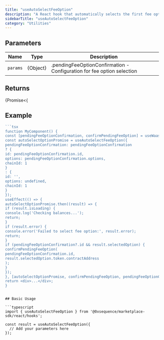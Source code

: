 ```yaml
---
title: "useAutoSelectFeeOption"
description: "A React hook that automatically selects the first fee option for which the user has sufficient balance."
sidebarTitle: "useAutoSelectFeeOption"
category: "Utilities"
---
```


## Parameters

| Name | Type | Description |
|------|------|-------------|
| `params` | {Object} | .pendingFeeOptionConfirmation - Configuration for fee option selection |

## Returns

{Promise<{

## Example

```typescript
```tsx
function MyComponent() {
const [pendingFeeOptionConfirmation, confirmPendingFeeOption] = useWaasFeeOptions();
const autoSelectOptionPromise = useAutoSelectFeeOption({
pendingFeeOptionConfirmation: pendingFeeOptionConfirmation
? {
id: pendingFeeOptionConfirmation.id,
options: pendingFeeOptionConfirmation.options,
chainId: 1
}
: {
id: '',
options: undefined,
chainId: 1
}
});
useEffect(() => {
autoSelectOptionPromise.then((result) => {
if (result.isLoading) {
console.log('Checking balances...');
return;
}
if (result.error) {
console.error('Failed to select fee option:', result.error);
return;
}
if (pendingFeeOptionConfirmation?.id && result.selectedOption) {
confirmPendingFeeOption(
pendingFeeOptionConfirmation.id,
result.selectedOption.token.contractAddress
);
}
});
}, [autoSelectOptionPromise, confirmPendingFeeOption, pendingFeeOptionConfirmation]);
return <div>...</div>;
}
```
```

## Basic Usage

```typescript
import { useAutoSelectFeeOption } from '@0xsequence/marketplace-sdk/react/hooks';

const result = useAutoSelectFeeOption({
  // Add your parameters here
});
```

